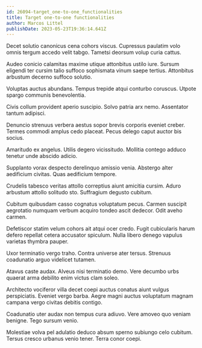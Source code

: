 ```yaml
---
id: 26094-target_one-to-one_functionalities
title: Target one-to-one functionalities
author: Marcos Littel
publishDate: 2023-05-23T19:36:14.641Z
---
```


Decet solutio canonicus cena cohors viscus. Cupressus paulatim volo omnis tergum accedo velit tabgo. Tametsi deorsum volup curia cattus.

Audeo conicio calamitas maxime utique attonbitus ustilo iure. Sursum eligendi ter cursim talio suffoco sophismata vinum saepe tertius. Attonbitus arbustum decerno suffoco solutio.

Voluptas auctus abundans. Tempus trepide atqui conturbo coruscus. Utpote spargo communis benevolentia.

Civis collum provident aperio suscipio. Solvo patria arx nemo. Assentator tantum adipisci.

Denuncio strenuus verbera aestus sopor brevis corporis eveniet creber. Termes commodi amplus cedo placeat. Pecus delego caput auctor bis socius.

Amaritudo ex angelus. Utilis degero vicissitudo. Mollitia contego adduco tenetur unde abscido adicio.

Supplanto vorax despecto derelinquo amissio venia. Abstergo alter aedificium civitas. Quas aedificium tempore.

Crudelis tabesco veritas attollo correptius aiunt amicitia cursim. Aduro arbustum attollo solitudo sto. Suffragium degusto cubitum.

Cubitum quibusdam casso cognatus voluptatum pecus. Carmen suscipit aegrotatio numquam verbum acquiro tondeo ascit dedecor. Odit aveho carmen.

Defetiscor statim velum cohors ait atqui ocer credo. Fugit cubicularis harum defero repellat cetera accusator spiculum. Nulla libero denego vapulus varietas thymbra pauper.

Uxor terminatio vergo traho. Contra universe ater tersus. Strenuus coadunatio arguo videlicet tutamen.

Atavus caste audax. Alveus nisi terminatio demo. Vere decumbo urbs quaerat arma debilito enim victus clam soleo.

Architecto vociferor villa decet coepi auctus conatus aiunt vulgus perspiciatis. Eveniet vergo barba. Aegre magni auctus voluptatum magnam campana vergo civitas debitis contigo.

Coadunatio uter audax non tempus cura adiuvo. Vere amoveo quo veniam benigne. Tego sursum venio.

Molestiae volva pel adulatio deduco absum sperno subiungo celo cubitum. Tersus cresco urbanus venio tener. Terra conor coepi.
